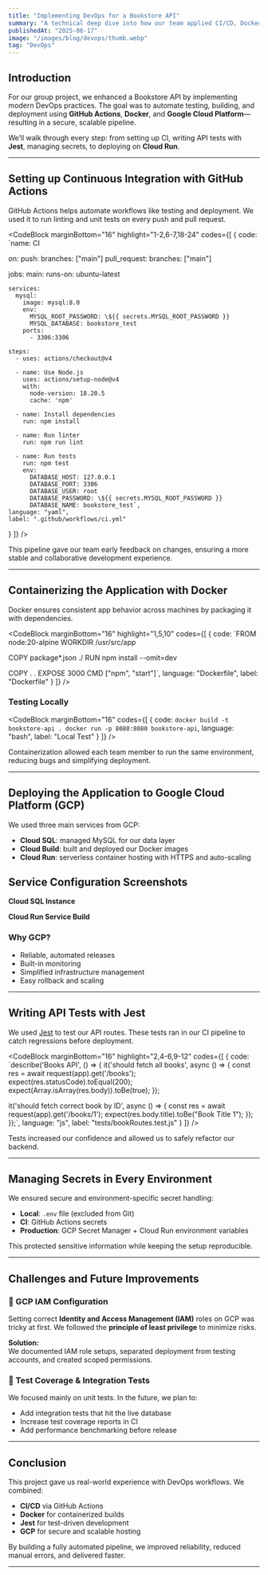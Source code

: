```yaml
---
title: "Implementing DevOps for a Bookstore API"
summary: "A technical deep dive into how our team applied CI/CD, Docker, Jest, and GCP to streamline development and deployment."
publishedAt: "2025-06-17"
image: "/images/blog/devops/thumb.webp"
tag: "DevOps"
---
```


## Introduction

For our group project, we enhanced a Bookstore API by implementing modern DevOps practices. The goal was to automate testing, building, and deployment using **GitHub Actions**, **Docker**, and **Google Cloud Platform**—resulting in a secure, scalable pipeline.

We’ll walk through every step: from setting up CI, writing API tests with **Jest**, managing secrets, to deploying on **Cloud Run**.

---

## Setting up Continuous Integration with GitHub Actions

GitHub Actions helps automate workflows like testing and deployment. We used it to run linting and unit tests on every push and pull request.

<CodeBlock
  marginBottom="16"
  highlight="1-2,6-7,18-24"
  codes={[
  {
    code: `name: CI

on:
  push:
    branches: ["main"]
  pull_request:
    branches: ["main"]

jobs:
  main:
    runs-on: ubuntu-latest

    services:
      mysql:
        image: mysql:8.0
        env:
          MYSQL_ROOT_PASSWORD: \${{ secrets.MYSQL_ROOT_PASSWORD }}
          MYSQL_DATABASE: bookstore_test
        ports:
          - 3306:3306

    steps:
      - uses: actions/checkout@v4

      - name: Use Node.js
        uses: actions/setup-node@v4
        with:
          node-version: 18.20.5
          cache: 'npm'

      - name: Install dependencies
        run: npm install

      - name: Run linter
        run: npm run lint

      - name: Run tests
        run: npm test
        env:
          DATABASE_HOST: 127.0.0.1
          DATABASE_PORT: 3306
          DATABASE_USER: root
          DATABASE_PASSWORD: \${{ secrets.MYSQL_ROOT_PASSWORD }}
          DATABASE_NAME: bookstore_test`,
    language: "yaml",
    label: ".github/workflows/ci.yml"
  }
]} />

This pipeline gave our team early feedback on changes, ensuring a more stable and collaborative development experience.

---

## Containerizing the Application with Docker

Docker ensures consistent app behavior across machines by packaging it with dependencies.

<CodeBlock
  marginBottom="16"
  highlight="1,5,10"
  codes={[
  {
    code: `FROM node:20-alpine
WORKDIR /usr/src/app

COPY package*.json ./
RUN npm install --omit=dev

COPY . .
EXPOSE 3000
CMD ["npm", "start"]`,
    language: "Dockerfile",
    label: "Dockerfile"
  }
]} />

### Testing Locally

<CodeBlock
  marginBottom="16"
  codes={[
  {
    code: `docker build -t bookstore-api .
docker run -p 8080:8080 bookstore-api`,
    language: "bash",
    label: "Local Test"
  }
]} />

Containerization allowed each team member to run the same environment, reducing bugs and simplifying deployment.

---

## Deploying the Application to Google Cloud Platform (GCP)

We used three main services from GCP:

- **Cloud SQL**: managed MySQL for our data layer  
- **Cloud Build**: built and deployed our Docker images  
- **Cloud Run**: serverless container hosting with HTTPS and auto-scaling  

## Service Configuration Screenshots
**Cloud SQL Instance**


**Cloud Run Service Build**


### Why GCP?

- Reliable, automated releases  
- Built-in monitoring  
- Simplified infrastructure management  
- Easy rollback and scaling  

---

## Writing API Tests with Jest

We used [Jest](https://jestjs.io) to test our API routes. These tests ran in our CI pipeline to catch regressions before deployment.

<CodeBlock
  marginBottom="16"
  highlight="2,4-6,9-12"
  codes={[
  {
    code: `describe('Books API', () => {
  it('should fetch all books', async () => {
    const res = await request(app).get('/books');
    expect(res.statusCode).toEqual(200);
    expect(Array.isArray(res.body)).toBe(true);
  });

  it('should fetch correct book by ID', async () => {
    const res = await request(app).get('/books/1');
    expect(res.body.title).toBe("Book Title 1");
  });
});`,
    language: "js",
    label: "tests/bookRoutes.test.js"
  }
]} />

Tests increased our confidence and allowed us to safely refactor our backend.

---

## Managing Secrets in Every Environment

We ensured secure and environment-specific secret handling:

- **Local**: `.env` file (excluded from Git)  
- **CI**: GitHub Actions secrets  
- **Production**: GCP Secret Manager + Cloud Run environment variables  

This protected sensitive information while keeping the setup reproducible.

---

## Challenges and Future Improvements

### 🔐 GCP IAM Configuration

Setting correct **Identity and Access Management (IAM)** roles on GCP was tricky at first. We followed the **principle of least privilege** to minimize risks.

**Solution:**  
We documented IAM role setups, separated deployment from testing accounts, and created scoped permissions.

### 🧪 Test Coverage & Integration Tests

We focused mainly on unit tests. In the future, we plan to:

- Add integration tests that hit the live database  
- Increase test coverage reports in CI  
- Add performance benchmarking before release  

---

## Conclusion

This project gave us real-world experience with DevOps workflows. We combined:

- **CI/CD** via GitHub Actions  
- **Docker** for containerized builds  
- **Jest** for test-driven development  
- **GCP** for secure and scalable hosting  

By building a fully automated pipeline, we improved reliability, reduced manual errors, and delivered faster.

---
